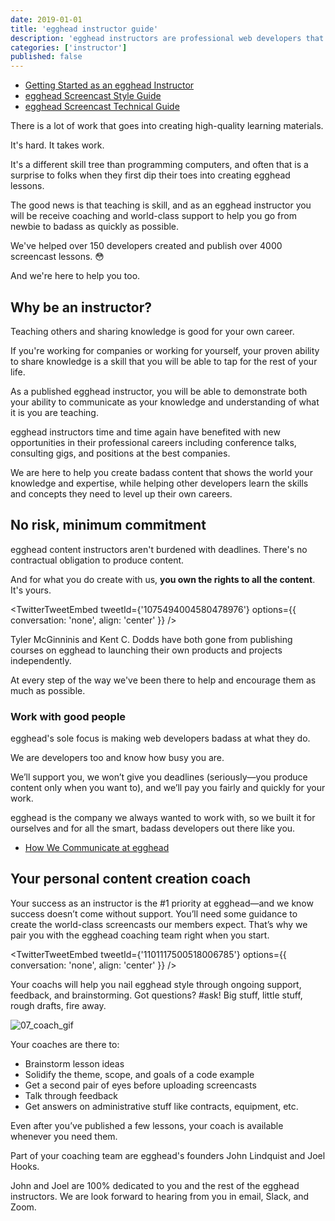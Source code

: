 ```yaml
---
date: 2019-01-01
title: 'egghead instructor guide'
description: 'egghead instructors are professional web developers that share their knowledge and help active learners improve their skills as web developers.'
categories: ['instructor']
published: false
---
```


- [Getting Started as an egghead Instructor](/instructor/getting-started)
- [egghead Screencast Style Guide](/instructor/style-guide)
- [egghead Screencast Technical Guide](/instructor/screencasting)

There is a lot of work that goes into creating high-quality learning materials.

It's hard. It takes work.

It's a different skill tree than programming computers, and often that is a surprise to folks when they first dip their toes into creating egghead lessons.

The good news is that teaching is skill, and as an egghead instructor you will be receive coaching and world-class support to help you go from newbie to badass as quickly as possible.

We've helped over 150 developers created and publish over 4000 screencast lessons. 😳

And we're here to help you too.

## Why be an instructor?

Teaching others and sharing knowledge is good for your own career.

If you're working for companies or working for yourself, your proven ability to share knowledge is a skill that you will be able to tap for the rest of your life.

As a published egghead instructor, you will be able to demonstrate both your ability to communicate as your knowledge and understanding of what it is you are teaching.

egghead instructors time and time again have benefited with new opportunities in their professional careers including conference talks, consulting gigs, and positions at the best companies.

We are here to help you create badass content that shows the world your knowledge and expertise, while helping other developers learn the skills and concepts they need to level up their own careers.

## No risk, minimum commitment

egghead content instructors aren't burdened with deadlines. There's no contractual obligation to produce content.

And for what you do create with us, **you own the rights to all the content**. It's yours.

<TwitterTweetEmbed tweetId={'1075494004580478976'} options={{ conversation: 'none', align: 'center' }} />

Tyler McGinninis and Kent C. Dodds have both gone from publishing courses on egghead to launching their own products and projects independently.

At every step of the way we've been there to help and encourage them as much as possible.

### Work with good people

egghead's sole focus is making web developers badass at what they do.

We are developers too and know how busy you are.

We’ll support you, we won’t give you deadlines (seriously—you produce content only when you want to), and we’ll pay you fairly and quickly for your work.

egghead is the company we always wanted to work with, so we built it for ourselves and for all the smart, badass developers out there like you.

- [How We Communicate at egghead](/instructor/communication)

## Your personal content creation coach

Your success as an instructor is the #1 priority at egghead—and we know success doesn’t come without support. You’ll need some guidance to create the world-class screencasts our members expect. That’s why we pair you with the egghead coaching team right when you start.

<TwitterTweetEmbed tweetId={'1101117500518006785'} options={{ conversation: 'none', align: 'center' }} />

Your coachs will help you nail egghead style through ongoing support, feedback, and brainstorming. Got questions? #ask! Big stuff, little stuff, rough drafts, fire away.

![07_coach_gif](https://media.giphy.com/media/PAYR5Ar3XpJJu/giphy.gif)

Your coaches are there to:

- Brainstorm lesson ideas
- Solidify the theme, scope, and goals of a code example
- Get a second pair of eyes before uploading screencasts
- Talk through feedback
- Get answers on administrative stuff like contracts, equipment, etc.

Even after you’ve published a few lessons, your coach is available whenever you need them.

Part of your coaching team are egghead's founders John Lindquist and Joel Hooks.

John and Joel are 100% dedicated to you and the rest of the egghead instructors. We are look forward to hearing from you in email, Slack, and Zoom.

